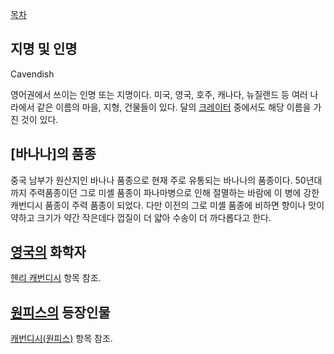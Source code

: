 [[목차]]

== 지명 및 인명 ==
Cavendish
 
영어권에서 쓰이는 인명 또는 지명이다. 미국, 영국, 호주, 캐나다, 뉴질랜드 등 여러 나라에서 같은 이름의 마을, 지형, 건물들이 있다. 달의 [[크레이터]] 중에서도 해당 이름을 가진 것이 있다.

== [바나나]의 품종 ==
중국 남부가 원산지인 바나나 품종으로 현재 주로 유통되는 바나나의 품종이다. 50년대까지 주력품종이던 그로 미셸 품종이 파나마병으로 인해 절멸하는 바람에 이 병에 강한 캐번디시 품종이 주력 품종이 되었다. 다만 이전의 그로 미셸 품종에 비하면 향이나 맛이 약하고 크기가 약간 작은데다 껍질이 더 얇아 수송이 더 까다롭다고 한다.

== [[영국]]의 화학자 ==
[[헨리 캐번디시]] 항목 참조. 

== [[원피스(만화)|원피스]]의 등장인물 ==
[[캐번디시(원피스)]] 항목 참조.

